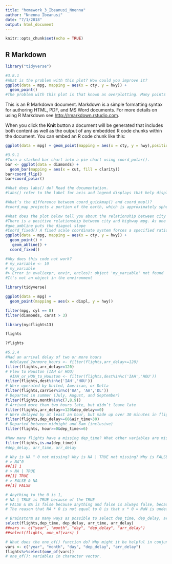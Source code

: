 ```yaml
---
title: "homework_3_Ibeanusi_Nnenna"
author: "Nnenna Ibeanusi"
date: "7/1/2018"
output: html_document
---
```


```r
knitr::opts_chunk$set(echo = TRUE)
```

## R Markdown

```r
library("tidyverse")
```

```r
#3.8.1
#What is the problem with this plot? How could you improve it?
ggplot(data = mpg, mapping = aes(x = cty, y = hwy)) + 
  geom_point()
#The problem with this plot is that known as overplotting. Many points overlap each other. This arrangement makes it hard to see where the mass of data is. We don't know if the points are spread equally through the graph, or if there is one special combination of hwy and cty that contains all the values. 
```


This is an R Markdown document. Markdown is a simple formatting syntax for authoring HTML, PDF, and MS Word documents. For more details on using R Markdown see <http://rmarkdown.rstudio.com>.

When you click the **Knit** button a document will be generated that includes both content as well as the output of any embedded R code chunks within the document. You can embed an R code chunk like this:

```r
ggplot(data = mpg) + geom_point(mapping = aes(x = cty, y = hwy),position="jitter")
```
```r
#3.9.1
#Turn a stacked bar chart into a pie chart using coord_polar().
bar <- ggplot(data = diamonds) + 
  geom_bar(mapping = aes(x = cut, fill = clarity))
bar+coord_flip()
bar+coord_polar()
```


```r
#What does labs() do? Read the documentation.
#labs() refer to the label for axis and legend displays that help display the full variable name
```

```r
#What’s the difference between coord_quickmap() and coord_map()?
#coord_map projects a portion of the earth, which is approximately spherical, onto a flat 2D plane using any projection defined by the mapproj package. Map projections do not, in general, preserve straight lines, so this requires considerable computation. coord_quickmap is a quick approximation that does preserve straight lines. It works best for smaller areas closer to the equator.
```

```r
#What does the plot below tell you about the relationship between city and highway mpg? Why is coord_fixed() important? What does geom_abline() do?
#There is a positive relationship between city and highway mpg. As one increases, so does the other. 
#goe_ambline puts the diagnol slope
#Coord_fixed() A fixed scale coordinate system forces a specified ratio between the physical representation of data units on the axes. The ratio represents the number of units on the y-axis equivalent to one unit on the x-axis. The default, ratio = 1, ensures that one unit on the x-axis is the same length as one unit on the y-axis.
ggplot(data = mpg, mapping = aes(x = cty, y = hwy)) +
  geom_point() +
   geom_abline() +
  coord_fixed()
```


```r
#Why does this code not work?
# my_variable <- 10
# my_varıable
#> Error in eval(expr, envir, enclos): object 'my_varıable' not found
#It's not an object in the environment
```
```r
library(tidyverse)

ggplot(data = mpg) + 
  geom_point(mapping = aes(x = displ, y = hwy))

filter(mpg, cyl == 8)
filter(diamonds, carat > 3)
```

```r
library(nycflights13)
```

```r
flights
```
```r
?flights
```

```r
#5.2.4
#Had an arrival delay of two or more hours
  #delayed_2ormore_hours <- filter(flights,arr_delay>=120)
filter(flights,arr_delay>=120)
# Flew to Houston (IAH or HOU)
  #IAH_or_HOU_to_Houston <- filter(flights,dest%in%c('IAH','HOU'))
filter(flights,dest%in%c('IAH','HOU'))
# Were operated by United, American, or Delta
filter(flights,carrier%in%c('UA', 'AA','DL'))
# Departed in summer (July, August, and September)
filter(flights,month%in%c(7,8,9))
# Arrived more than two hours late, but didn’t leave late
filter(flights,arr_delay>=120&dep_delay==0)
# Were delayed by at least an hour, but made up over 30 minutes in flight
filter(flights,dep_delay>=60&air_time>30)
# Departed between midnight and 6am (inclusive)
filter(flights, hour>=0&dep_time<=6)
```

```r
#How many flights have a missing dep_time? What other variables are missing? What might these rows represent?
filter(flights,is.na(dep_time))
#dep_delay, arr_time, arr_delay
```

```r
# Why is NA ^ 0 not missing? Why is NA | TRUE not missing? Why is FALSE & NA not missing? Can you figure out the general rule? (NA * 0 is a tricky counterexample!)
# > NA^0
##[1] 1
# > NA | TRUE
##[1] TRUE
# > FALSE & NA 
##[1] FALSE

# Anything to the 0 is 1,
# NA | TRUE is TRUE because of the TRUE
# FALSE & NA is false because anything and false is always false, because the value of the missing element matters in NA | FALSE and NA & TRUE, these are missing (NA),
# The reason that NA * 0 is not equal to 0 is that x * 0 = NaN is undefined when x = Inf or x = -Inf.
```

```r
# Brainstorm as many ways as possible to select dep_time, dep_delay, arr_time, and arr_delay from flights.
select(flights,dep_time, dep_delay, arr_time, arr_delay)
##vars <- c("year", "month", "day", "dep_delay", "arr_delay")
##select(flights, one_of(vars) )
```



```r
# What does the one_of() function do? Why might it be helpful in conjunction with this vector?
vars <- c("year", "month", "day", "dep_delay", "arr_delay")
flights%>%select(one_of(vars))
# one_of(): variables in character vector.
```


